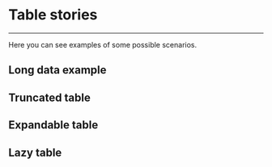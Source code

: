 
# Table stories

---

Here you can see examples of some possible scenarios.

## Long data example

<DocsStory id="table-all-stories--long-data-table" />

## Truncated table

<DocsStory id="table-all-stories--truncated-table" />

## Expandable table

<DocsStory id="table-all-stories--expandable-table" />

## Lazy table

<DocsStory id="table-all-stories--lazy-table" />
